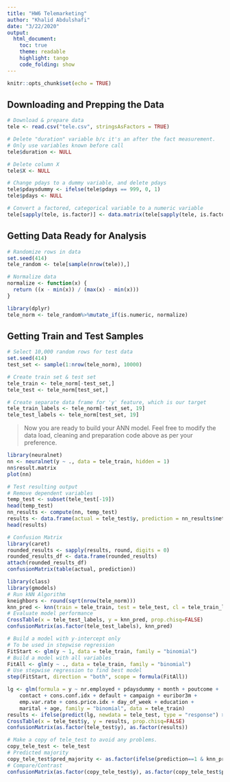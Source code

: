 ```yaml
---
title: "HW6 Telemarketing"
author: "Khalid Abdulshafi"
date: "3/22/2020"
output:
  html_document:
    toc: true
    theme: readable
    highlight: tango
    code_folding: show
---
```


```r
knitr::opts_chunk$set(echo = TRUE)
```

## Downloading and Prepping the Data

```r
# Download & prepare data
tele <- read.csv("tele.csv", stringsAsFactors = TRUE)

# Delete "duration" variable b/c it's an after the fact measurement. 
# Only use variables known before call
tele$duration <- NULL

# Delete column X
tele$X <- NULL

# Change pdays to a dummy variable, and delete pdays
tele$pdaysdummy <- ifelse(tele$pdays == 999, 0, 1)
tele$pdays <- NULL

# Convert a factored, categorical variable to a numeric variable
tele[sapply(tele, is.factor)] <- data.matrix(tele[sapply(tele, is.factor)])
```

## Getting Data Ready for Analysis

```r
# Randomize rows in data
set.seed(414)
tele_random <- tele[sample(nrow(tele)),]

# Normalize data
normalize <- function(x) {
  return ((x - min(x)) / (max(x) - min(x)))
}

library(dplyr)
tele_norm <- tele_random%>%mutate_if(is.numeric, normalize)
```


## Getting Train and Test Samples

```r
# Select 10,000 random rows for test data
set.seed(414)
test_set <- sample(1:nrow(tele_norm), 10000) 

# Create train set & test set
tele_train <- tele_norm[-test_set,]
tele_test <- tele_norm[test_set,]

# Create separate data frame for 'y' feature, which is our target
tele_train_labels <- tele_norm[-test_set, 19]
tele_test_labels <- tele_norm[test_set, 19]
```

> Now you are ready to build your ANN model. Feel free to modify the data load, cleaning and preparation code above as per your preference.

```r
library(neuralnet)
nn <- neuralnet(y ~ ., data = tele_train, hidden = 1)
nn$result.matrix
plot(nn)

# Test resulting output
# Remove dependent variables
temp_test <- subset(tele_test[-19])
head(temp_test)
nn_results <- compute(nn, temp_test)
results <- data.frame(actual = tele_test$y, prediction = nn_results$net.result)
head(results)

# Confusion Matrix
library(caret)
rounded_results <- sapply(results, round, digits = 0)
rounded_results_df <- data.frame(rounded_results)
attach(rounded_results_df)
confusionMatrix(table(actual, prediction))
```

```r
library(class)
library(gmodels)
# Run kNN Algorithm
kneighbors <- round(sqrt(nrow(tele_norm)))
knn_pred <- knn(train = tele_train, test = tele_test, cl = tele_train_labels, k = kneighbors)
# Evaluate model performance
CrossTable(x = tele_test_labels, y = knn_pred, prop.chisq=FALSE)
confusionMatrix(as.factor(tele_test_labels), knn_pred)
```

```r
# Build a model with y-intercept only
# To be used in stepwise regression
FitStart <- glm(y ~ 1, data = tele_train, family = "binomial")
# Build a model with all variables
FitAll <- glm(y ~ ., data = tele_train, family = "binomial")
# Use stepwise regression to find best model
step(FitStart, direction = "both", scope = formula(FitAll))
```

```r
lg <- glm(formula = y ~ nr.employed + pdaysdummy + month + poutcome + 
    contact + cons.conf.idx + default + campaign + euribor3m + 
    emp.var.rate + cons.price.idx + day_of_week + education + 
    marital + age, family = "binomial", data = tele_train)
results <- ifelse(predict(lg, newdata = tele_test, type = "response") > 0.5, 1 , 0)
CrossTable(x = tele_test$y, y = results, prop.chisq=FALSE)
confusionMatrix(as.factor(tele_test$y), as.factor(results))
```

```r
# Make a copy of tele_test to avoid any problems.
copy_tele_test <- tele_test
# Predicted majority
copy_tele_test$pred_majority <- as.factor(ifelse(prediction==1 & knn_pred==1,1,ifelse(prediction==1 & results==1,1,ifelse(knn_pred==1 & results==1,1,0))))
# Compare/Contrast
confusionMatrix(as.factor(copy_tele_test$y), as.factor(copy_tele_test$pred_majority))
```

